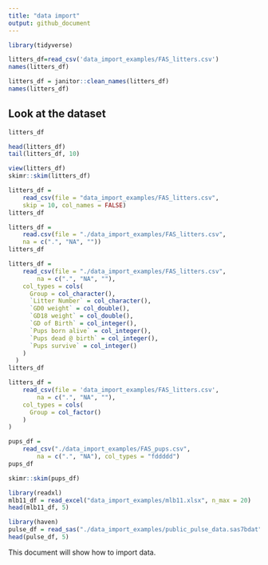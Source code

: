 ```yaml
---
title: "data import"
output: github_document
---
```


```r
library(tidyverse)
```

```r
litters_df=read_csv('data_import_examples/FAS_litters.csv')
names(litters_df)
```

```r
litters_df = janitor::clean_names(litters_df)
names(litters_df)
```

## Look at the dataset

```r
litters_df

head(litters_df)
tail(litters_df, 10)
```

```r
view(litters_df)
skimr::skim(litters_df)
```

```r
litters_df = 
    read_csv(file = "data_import_examples/FAS_litters.csv",
    skip = 10, col_names = FALSE)
litters_df
```

```r
litters_df = 
    read.csv(file = "./data_import_examples/FAS_litters.csv",
    na = c(".", "NA", ""))
litters_df
```

```r
litters_df = 
    read_csv(file = "./data_import_examples/FAS_litters.csv",
        na = c(".", "NA", ""),
    col_types = cols(
      Group = col_character(),
      `Litter Number` = col_character(),
      `GD0 weight` = col_double(),
      `GD18 weight` = col_double(),
      `GD of Birth` = col_integer(),
      `Pups born alive` = col_integer(),
      `Pups dead @ birth` = col_integer(),
      `Pups survive` = col_integer()
    )
  )
litters_df
```

```r
litters_df = 
    read_csv(file = 'data_import_examples/FAS_litters.csv',
        na = c(".", "NA", ""),
    col_types = cols(
      Group = col_factor()
    )
)
```

```r
pups_df = 
    read_csv("./data_import_examples/FAS_pups.csv",
        na = c(".", "NA"), col_types = "fddddd")
pups_df

skimr::skim(pups_df)
```

```r
library(readxl)
mlb11_df = read_excel("data_import_examples/mlb11.xlsx", n_max = 20)
head(mlb11_df, 5)
```

```r
library(haven)
pulse_df = read_sas("./data_import_examples/public_pulse_data.sas7bdat")
head(pulse_df, 5)
```

This document will show how to import data.